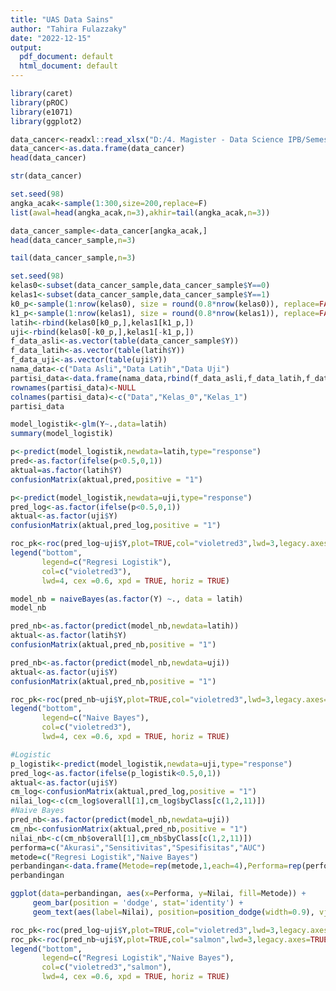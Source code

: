---
title: "UAS Data Sains"
author: "Tahira Fulazzaky"
date: "2022-12-15"
output:
  pdf_document: default
  html_document: default
---

```{r}
library(caret)
library(pROC)
library(e1071)
library(ggplot2)
```

```{r}
data_cancer<-readxl::read_xlsx("D:/4. Magister - Data Science IPB/Semester 1/Data Sains/UAS 2022 Tahira/Cancer vs AP_Xray_Stage_Grade_Age.xlsx")
data_cancer<-as.data.frame(data_cancer)
head(data_cancer)
```

```{r}
str(data_cancer)
```

```{r}
set.seed(98)
angka_acak<-sample(1:300,size=200,replace=F)
list(awal=head(angka_acak,n=3),akhir=tail(angka_acak,n=3))
```

```{r}
data_cancer_sample<-data_cancer[angka_acak,]
head(data_cancer_sample,n=3)
```

```{r}
tail(data_cancer_sample,n=3)
```

```{r}
set.seed(98)
kelas0<-subset(data_cancer_sample,data_cancer_sample$Y==0)
kelas1<-subset(data_cancer_sample,data_cancer_sample$Y==1)
k0_p<-sample(1:nrow(kelas0), size = round(0.8*nrow(kelas0)), replace=FALSE)
k1_p<-sample(1:nrow(kelas1), size = round(0.8*nrow(kelas1)), replace=FALSE)
latih<-rbind(kelas0[k0_p,],kelas1[k1_p,])
uji<-rbind(kelas0[-k0_p,],kelas1[-k1_p,])
f_data_asli<-as.vector(table(data_cancer_sample$Y))
f_data_latih<-as.vector(table(latih$Y))
f_data_uji<-as.vector(table(uji$Y))
nama_data<-c("Data Asli","Data Latih","Data Uji")
partisi_data<-data.frame(nama_data,rbind(f_data_asli,f_data_latih,f_data_uji))
rownames(partisi_data)<-NULL
colnames(partisi_data)<-c("Data","Kelas_0","Kelas_1")
partisi_data
```

```{r}
model_logistik<-glm(Y~.,data=latih)
summary(model_logistik)
```
```{r}
p<-predict(model_logistik,newdata=latih,type="response")
pred<-as.factor(ifelse(p<0.5,0,1))
aktual=as.factor(latih$Y)
confusionMatrix(aktual,pred,positive = "1")
```
```{r}
p<-predict(model_logistik,newdata=uji,type="response")
pred_log<-as.factor(ifelse(p<0.5,0,1))
aktual<-as.factor(uji$Y)
confusionMatrix(aktual,pred_log,positive = "1")
```
```{r}
roc_pk<-roc(pred_log~uji$Y,plot=TRUE,col="violetred3",lwd=3,legacy.axes=TRUE,main="ROC Curves",asp=NA,print.auc=T,print.auc.y=0.60)
legend("bottom",
       legend=c("Regresi Logistik"),
       col=c("violetred3"),
       lwd=4, cex =0.6, xpd = TRUE, horiz = TRUE)
```

```{r}
model_nb = naiveBayes(as.factor(Y) ~., data = latih)
model_nb
```

```{r}
pred_nb<-as.factor(predict(model_nb,newdata=latih))
aktual<-as.factor(latih$Y)
confusionMatrix(aktual,pred_nb,positive = "1")
```

```{r}
pred_nb<-as.factor(predict(model_nb,newdata=uji))
aktual<-as.factor(uji$Y)
confusionMatrix(aktual,pred_nb,positive = "1")
```

```{r}
roc_pk<-roc(pred_nb~uji$Y,plot=TRUE,col="violetred3",lwd=3,legacy.axes=TRUE,main="ROC Curves",asp=NA,print.auc=T,print.auc.y=0.60)
legend("bottom",
       legend=c("Naive Bayes"),
       col=c("violetred3"),
       lwd=4, cex =0.6, xpd = TRUE, horiz = TRUE)
```

```{r}
#Logistic
p_logistik<-predict(model_logistik,newdata=uji,type="response")
pred_log<-as.factor(ifelse(p_logistik<0.5,0,1))
aktual<-as.factor(uji$Y)
cm_log<-confusionMatrix(aktual,pred_log,positive = "1")
nilai_log<-c(cm_log$overall[1],cm_log$byClass[c(1,2,11)])
#Naive Bayes
pred_nb<-as.factor(predict(model_nb,newdata=uji))
cm_nb<-confusionMatrix(aktual,pred_nb,positive = "1")
nilai_nb<-c(cm_nb$overall[1],cm_nb$byClass[c(1,2,11)])
performa=c("Akurasi","Sensitivitas","Spesifisitas","AUC")
metode=c("Regresi Logistik","Naive Bayes")
perbandingan<-data.frame(Metode=rep(metode,1,each=4),Performa=rep(performa,2),Nilai=round(c(nilai_log,nilai_nb),4)*100)
perbandingan
```

```{r}
ggplot(data=perbandingan, aes(x=Performa, y=Nilai, fill=Metode)) + 
     geom_bar(position = 'dodge', stat='identity') +
     geom_text(aes(label=Nilai), position=position_dodge(width=0.9), vjust=-0.25,cex=3)
```

```{r}
roc_pk<-roc(pred_log~uji$Y,plot=TRUE,col="violetred3",lwd=3,legacy.axes=TRUE,main="ROC Curves",asp=NA,print.auc=T,print.auc.y=0.60)
roc_pk<-roc(pred_nb~uji$Y,plot=TRUE,col="salmon",lwd=3,legacy.axes=TRUE,main="ROC Curves",asp=NA,add=TRUE,print.auc=T,print.auc.y=0.52)
legend("bottom",
       legend=c("Regresi Logistik","Naive Bayes"),
       col=c("violetred3","salmon"),
       lwd=4, cex =0.6, xpd = TRUE, horiz = TRUE)
```


